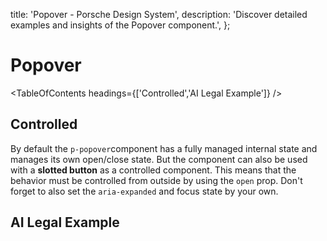
  title: 'Popover - Porsche Design System',
  description: 'Discover detailed examples and insights of the Popover component.',
};

# Popover <ComponentStatus tagName="p-popover"></ComponentStatus>

<TableOfContents headings={['Controlled','AI Legal Example']} />

## Controlled

By default the `p-popover`component has a fully managed internal state and manages its own open/close state. But the
component can also be used with a **slotted button** as a controlled component. This means that the behavior must be
controlled from outside by using the `open` prop. Don't forget to also set the `aria-expanded` and focus state by your
own.

<ComponentExample codeSample={popoverExampleControlled} />

## AI Legal Example
